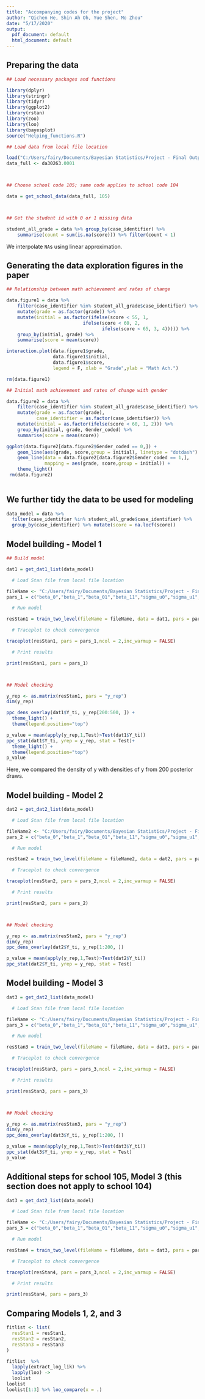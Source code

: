 ---
title: "Accompanying codes for the project"
author: "Qichen He, Shin Ah Oh, Yue Shen, Mo Zhou"
date: "5/17/2020"
output:
  pdf_document: default
  html_document: default
---

## Preparing the data

```{r, warning = FALSE, message = FALSE}

## Load necessary packages and functions

library(dplyr)
library(stringr)
library(tidyr)
library(ggplot2)
library(rstan)
library(zoo)
library(loo)
library(bayesplot)
source("Helping_functions.R")

```

```{r}

## Load data from local file location

load("C:/Users/fairy/Documents/Bayesian Statistics/Project - Final Output/filnal code and result/filnal code and result/30263-0001-Data.rda")
data_full <- da30263.0001 



## Choose school code 105; same code applies to school code 104

data = get_school_data(data_full, 105) 



## Get the student id with 0 or 1 missing data

student_all_grade = data %>% group_by(case_identifier) %>% 
    summarise(count = sum(is.na(score))) %>% filter(count < 1)

```

We interpolate `NA`s using linear approximation.



## Generating the data exploration figures in the paper 

```{r}

## Relationship between math achievement and rates of change

data.figure1 = data %>% 
    filter(case_identifier %in% student_all_grade$case_identifier) %>%
    mutate(grade = as.factor(grade)) %>%
    mutate(initial = as.factor(ifelse(score < 55, 1, 
                            ifelse(score < 60, 2, 
                                   ifelse(score < 65, 3, 4))))) %>%
    group_by(initial, grade) %>%
    summarise(score = mean(score))

interaction.plot(data.figure1$grade, 
                 data.figure1$initial,
                 data.figure1$score, 
                 legend = F, xlab = "Grade",ylab = "Math Ach.")

rm(data.figure1)

```

```{r}

## Initial math achievement and rates of change with gender 

data.figure2 = data %>% 
    filter(case_identifier %in% student_all_grade$case_identifier) %>%
    mutate(grade = as.factor(grade),
           case_identifier = as.factor(case_identifier)) %>%
    mutate(initial = as.factor(ifelse(score < 60, 1, 2))) %>%
    group_by(initial, grade, Gender_coded) %>%
    summarise(score = mean(score)) 

ggplot(data.figure2[data.figure2$Gender_coded == 0,]) + 
    geom_line(aes(grade, score,group = initial), linetype = "dotdash") +
    geom_line(data = data.figure2[data.figure2$Gender_coded == 1,], 
              mapping = aes(grade, score,group = initial)) +
    theme_light()
 rm(data.figure2)
 
```



## We further tidy the data to be used for modeling

```{r}

data_model = data %>% 
  filter(case_identifier %in% student_all_grade$case_identifier) %>%
  group_by(case_identifier) %>% mutate(score = na.locf(score))

```



## Model building - Model 1

```{r}

## Build model

dat1 = get_dat1_list(data_model)

  # Load Stan file from local file location

fileName <- "C:/Users/fairy/Documents/Bayesian Statistics/Project - Final Output/model4.stan"
pars_1 = c("beta_0","beta_1","beta_01","beta_11","sigma_u0","sigma_u1","sigma")

  # Run model

resStan1 = train_two_level(fileName = fileName, data = dat1, pars = pars_1, iter = 10000, warmup = 3000)

  # Traceplot to check convergence

traceplot(resStan1, pars = pars_1,ncol = 2,inc_warmup = FALSE)

  # Print results

print(resStan1, pars = pars_1)



## Model checking

y_rep <- as.matrix(resStan1, pars = "y_rep")
dim(y_rep)

ppc_dens_overlay(dat1$Y_ti, y_rep[200:500, ]) + 
  theme_light() + 
  theme(legend.position="top")

p_value = mean(apply(y_rep,1,Test)>Test(dat1$Y_ti))
ppc_stat(dat1$Y_ti, yrep = y_rep, stat = Test)+
  theme_light() + 
  theme(legend.position="top")
p_value

```

Here, we compared the density of y with densities of y from 200 posterior draws.



## Model building - Model 2

```{r}

dat2 = get_dat2_list(data_model)

  # Load Stan file from local file location

fileName2 <- "C:/Users/fairy/Documents/Bayesian Statistics/Project - Final Output/model5.stan"
pars_2 = c("beta_0","beta_1","beta_01","beta_11","sigma_u0","sigma_u1","sigma","b")

  # Run model

resStan2 = train_two_level(fileName = fileName2, data = dat2, pars = pars_2,iter = 10000, warmup = 3000)

  # Traceplot to check convergence

traceplot(resStan2, pars = pars_2,ncol = 2,inc_warmup = FALSE)

  # Print results

print(resStan2, pars = pars_2)



## Model checking

y_rep <- as.matrix(resStan2, pars = "y_rep")
dim(y_rep)
ppc_dens_overlay(dat2$Y_ti, y_rep[1:200, ])

p_value = mean(apply(y_rep,1,Test)>Test(dat2$Y_ti))
ppc_stat(dat2$Y_ti, yrep = y_rep, stat = Test)

```



## Model building - Model 3

```{r}

dat3 = get_dat2_list(data_model)

  # Load Stan file from local file location

fileName <- "C:/Users/fairy/Documents/Bayesian Statistics/Project - Final Output/model6.stan"
pars_3 = c("beta_0","beta_1","beta_01","beta_11","sigma_u0","sigma_u1","sigma","b1","b2")

  # Run model

resStan3 = train_two_level(fileName = fileName, data = dat3, pars = pars_3,iter = 10000, warmup = 3000)

  # Traceplot to check convergence

traceplot(resStan3, pars = pars_3,ncol = 2,inc_warmup = FALSE)

  # Print results

print(resStan3, pars = pars_3)



## Model checking

y_rep <- as.matrix(resStan3, pars = "y_rep")
dim(y_rep)
ppc_dens_overlay(dat3$Y_ti, y_rep[1:200, ])

p_value = mean(apply(y_rep,1,Test)>Test(dat3$Y_ti))
ppc_stat(dat3$Y_ti, yrep = y_rep, stat = Test)
p_value

```



## Additional steps for school 105, Model 3 (this section does not apply to school 104)

```{r}

dat3 = get_dat2_list(data_model)

  # Load Stan file from local file location

fileName <- "C:/Users/fairy/Documents/Bayesian Statistics/Project - Final Output/model7.stan"
pars_3 = c("beta_0","beta_1","beta_01","beta_11","sigma_u0","sigma_u1","sigma","b1","b2")

  # Run model

resStan4 = train_two_level(fileName = fileName, data = dat3, pars = pars_3,iter = 10000, warmup = 3000)

  # Traceplot to check convergence

traceplot(resStan4, pars = pars_3,ncol = 2,inc_warmup = FALSE)

  # Print results

print(resStan4, pars = pars_3)

```



## Comparing Models 1, 2, and 3

```{r, warning = FALSE}

fitlist <- list(
  resStan1 = resStan1,
  resStan2 = resStan2,
  resStan3 = resStan3
)

fitlist  %>% 
  lapply(extract_log_lik) %>%
  lapply(loo) ->
  loolist
loolist
loolist[1:3] %>% loo_compare(x = .)

```


